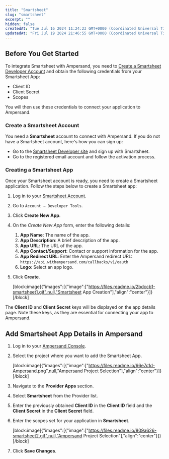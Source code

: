 ```yaml
---
title: "Smartsheet"
slug: "smartsheet"
excerpt: ""
hidden: false
createdAt: "Tue Jul 16 2024 11:24:23 GMT+0000 (Coordinated Universal Time)"
updatedAt: "Fri Jul 19 2024 21:46:55 GMT+0000 (Coordinated Universal Time)"
---
```

## Before You Get Started

To integrate Smartsheet with Ampersand, you need to [Create a Smartsheet Developer Account](https://developers.smartsheet.com/register/) and obtain the following credentials from your Smartsheet App:

- Client ID
- Client Secret
- Scopes

You will then use these credentials to connect your application to Ampersand.

### Create a Smartsheet Account

You need a **Smartsheet** account to connect with Ampersand. If you do not have a Smartsheet account, here's how you can sign up:

- Go to the [Smartsheet Developer site](https://developers.smartsheet.com/register/) and sign up with Smartsheet.
- Go to the registered email account and follow the activation process.

### Creating a Smartsheet App

Once your Smartsheet account is ready, you need to create a Smartsheet application. Follow the steps below to create a Smartsheet app:

1. Log in to your [Smartsheet Account](https://developers.smartsheet.com/).

2. Go to `Account → Developer Tools`.

3. Click **Create New App**.

4. On the _Create New App_ form, enter the following details:
   1. **App Name**: The name of the app.
   2. **App Description**: A brief description of the app.
   3. **App URL**: The URL of the app.
   4. **App Contact/Support**: Contact or support information for the app.
   5. **App Redirect URL**: Enter the Ampersand redirect URL: `https://api.withampersand.com/callbacks/v1/oauth`
   6. **Logo**: Select an app logo.

5. Click **Create**.

   [block:image]{"images":[{"image":["https://files.readme.io/2bdccb1-smartsheet1.gif",null,"Smartsheet App Creation"],"align":"center"}]}[/block]

The **Client ID** and **Client Secret** keys will be displayed on the app details page. Note these keys, as they are essential for connecting your app to Ampersand.

## Add Smartsheet App Details in Ampersand

1. Log in to your [Ampersand Console](https://console.withampersand.com).

2. Select the project where you want to add the Smartsheet App.

   [block:image]{"images":[{"image":["https://files.readme.io/66e7c1d-Ampersand.png",null,"Ampersand Project Selection"],"align":"center"}]}[/block]

3. Navigate to the **Provider Apps** section.

4. Select **Smartsheet** from the Provider list.

5. Enter the previously obtained **Client ID** in the **Client ID** field and the **Client Secret** in the **Client Secret** field.

6. Enter the scopes set for your application in **Smartsheet**.

   [block:image]{"images":[{"image":["https://files.readme.io/809a626-smartsheet2.gif",null,"Ampersand Project Selection"],"align":"center"}]}[/block]

7. Click **Save Changes**.
